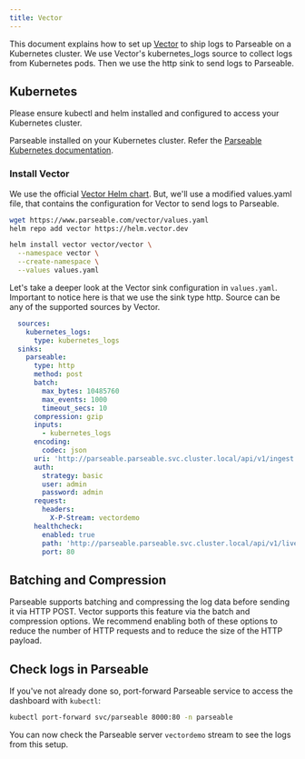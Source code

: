 ```yaml
---
title: Vector
---
```


This document explains how to set up [Vector](https://vector.dev) to ship logs to Parseable on a Kubernetes cluster. We use Vector's kubernetes_logs source to collect logs from Kubernetes pods. Then we use the http sink to send logs to Parseable.

## Kubernetes
Please ensure kubectl and helm installed and configured to access your Kubernetes cluster.

Parseable installed on your Kubernetes cluster. Refer the [Parseable Kubernetes documentation](/docs/admin-guide/installation/distributed/k8s-helm).

### Install Vector
We use the official [Vector Helm chart](https://github.com/helm/charts/tree/master/stable/vector). But, we'll use a modified values.yaml file, that contains the configuration for Vector to send logs to Parseable.

```bash
wget https://www.parseable.com/vector/values.yaml
helm repo add vector https://helm.vector.dev

helm install vector vector/vector \
  --namespace vector \
  --create-namespace \
  --values values.yaml
```

Let's take a deeper look at the Vector sink configuration in `values.yaml`. Important to notice here is that we use the sink type http. Source can be any of the supported sources by Vector.

```yaml
  sources:
    kubernetes_logs:
      type: kubernetes_logs
  sinks:
    parseable:
      type: http
      method: post
      batch:
        max_bytes: 10485760
        max_events: 1000
        timeout_secs: 10
      compression: gzip
      inputs: 
        - kubernetes_logs
      encoding:
        codec: json
      uri: 'http://parseable.parseable.svc.cluster.local/api/v1/ingest'
      auth:
        strategy: basic
        user: admin
        password: admin
      request:
        headers:
          X-P-Stream: vectordemo
      healthcheck:
        enabled: true
        path: 'http://parseable.parseable.svc.cluster.local/api/v1/liveness'
        port: 80
```

## Batching and Compression

Parseable supports batching and compressing the log data before sending it via HTTP POST. Vector supports this feature via the batch and compression options. We recommend enabling both of these options to reduce the number of HTTP requests and to reduce the size of the HTTP payload.

## Check logs in Parseable

If you've not already done so, port-forward Parseable service to access the dashboard with `kubectl`:

```bash
kubectl port-forward svc/parseable 8000:80 -n parseable
```

You can now check the Parseable server `vectordemo` stream to see the logs from this setup.
